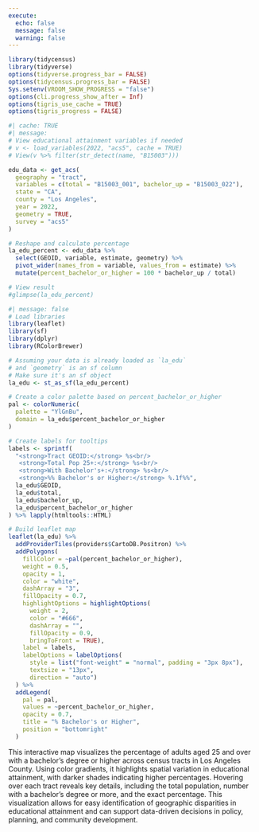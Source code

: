 ```yaml
---
execute:
  echo: false
  message: false
  warning: false
---
```


<!-- I am using tidycencus and R. Give me code to download info about the percentage of of people with bachelor degrees in census tracts in LA
--> 

```r
library(tidycensus)
library(tidyverse)
options(tidyverse.progress_bar = FALSE)
options(tidycensus.progress_bar = FALSE)
Sys.setenv(VROOM_SHOW_PROGRESS = "false")
options(cli.progress_show_after = Inf)
options(tigris_use_cache = TRUE)
options(tigris_progress = FALSE)
```

```r

#| cache: TRUE
#| message:
# View educational attainment variables if needed
# v <- load_variables(2022, "acs5", cache = TRUE)
# View(v %>% filter(str_detect(name, "B15003")))

edu_data <- get_acs(
  geography = "tract",
  variables = c(total = "B15003_001", bachelor_up = "B15003_022"),
  state = "CA",
  county = "Los Angeles",
  year = 2022,
  geometry = TRUE,
  survey = "acs5"
)

# Reshape and calculate percentage
la_edu_percent <- edu_data %>%
  select(GEOID, variable, estimate, geometry) %>%
  pivot_wider(names_from = variable, values_from = estimate) %>%
  mutate(percent_bachelor_or_higher = 100 * bachelor_up / total)

# View result
#glimpse(la_edu_percent)

```
<!--
here is my data make an interesting interactive plot using leaflet in R
Los Angeles Education
Rows: 2,498
Columns: 5
$ GEOID                      <chr> "06037670413", "06037650101", "06037620303"…
$ geometry                   <MULTIPOLYGON [°]> MULTIPOLYGON (((-118.4037 3...…
$ total                      <dbl> 3311, 4228, 3207, 3812, 3522, 3637, 2441, 2…
$ bachelor_up                <dbl> 1264, 1939, 1088, 1393, 827, 815, 197, 647,…
$ percent_bachelor_or_higher <dbl> 38.175778, 45.860927, 33.925787, 36.542497,…
-->


```r
#| message: false
# Load libraries
library(leaflet)
library(sf)
library(dplyr)
library(RColorBrewer)

# Assuming your data is already loaded as `la_edu`
# and `geometry` is an sf column
# Make sure it's an sf object
la_edu <- st_as_sf(la_edu_percent)

# Create a color palette based on percent_bachelor_or_higher
pal <- colorNumeric(
  palette = "YlGnBu",
  domain = la_edu$percent_bachelor_or_higher
)

# Create labels for tooltips
labels <- sprintf(
  "<strong>Tract GEOID:</strong> %s<br/>
   <strong>Total Pop 25+:</strong> %s<br/>
   <strong>With Bachelor's+:</strong> %s<br/>
   <strong>%% Bachelor's or Higher:</strong> %.1f%%",
  la_edu$GEOID,
  la_edu$total,
  la_edu$bachelor_up,
  la_edu$percent_bachelor_or_higher
) %>% lapply(htmltools::HTML)

# Build leaflet map
leaflet(la_edu) %>%
  addProviderTiles(providers$CartoDB.Positron) %>%
  addPolygons(
    fillColor = ~pal(percent_bachelor_or_higher),
    weight = 0.5,
    opacity = 1,
    color = "white",
    dashArray = "3",
    fillOpacity = 0.7,
    highlightOptions = highlightOptions(
      weight = 2,
      color = "#666",
      dashArray = "",
      fillOpacity = 0.9,
      bringToFront = TRUE),
    label = labels,
    labelOptions = labelOptions(
      style = list("font-weight" = "normal", padding = "3px 8px"),
      textsize = "13px",
      direction = "auto")
  ) %>%
  addLegend(
    pal = pal,
    values = ~percent_bachelor_or_higher,
    opacity = 0.7,
    title = "% Bachelor's or Higher",
    position = "bottomright"
  )

```

This interactive map visualizes the percentage of adults aged 25 and over with a bachelor's degree or higher across census tracts in Los Angeles County. Using color gradients, it highlights spatial variation in educational attainment, with darker shades indicating higher percentages. Hovering over each tract reveals key details, including the total population, number with a bachelor's degree or more, and the exact percentage. This visualization allows for easy identification of geographic disparities in educational attainment and can support data-driven decisions in policy, planning, and community development.
